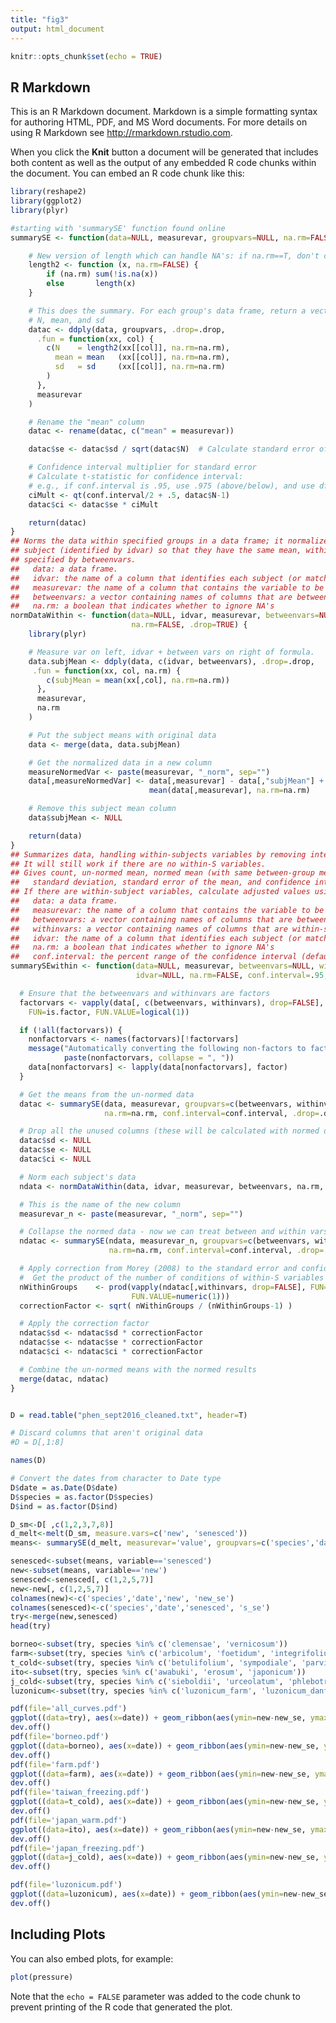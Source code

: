 ```yaml
---
title: "fig3"
output: html_document
---
```


```r
knitr::opts_chunk$set(echo = TRUE)
```

## R Markdown

This is an R Markdown document. Markdown is a simple formatting syntax for authoring HTML, PDF, and MS Word documents. For more details on using R Markdown see <http://rmarkdown.rstudio.com>.

When you click the **Knit** button a document will be generated that includes both content as well as the output of any embedded R code chunks within the document. You can embed an R code chunk like this:


```r
library(reshape2)
library(ggplot2)
library(plyr)

#starting with 'summarySE' function found online
summarySE <- function(data=NULL, measurevar, groupvars=NULL, na.rm=FALSE, conf.interval=.95, .drop=TRUE) {

    # New version of length which can handle NA's: if na.rm==T, don't count them
    length2 <- function (x, na.rm=FALSE) {
        if (na.rm) sum(!is.na(x))
        else       length(x)
    }

    # This does the summary. For each group's data frame, return a vector with
    # N, mean, and sd
    datac <- ddply(data, groupvars, .drop=.drop,
      .fun = function(xx, col) {
        c(N    = length2(xx[[col]], na.rm=na.rm),
          mean = mean   (xx[[col]], na.rm=na.rm),
          sd   = sd     (xx[[col]], na.rm=na.rm)
        )
      },
      measurevar
    )

    # Rename the "mean" column    
    datac <- rename(datac, c("mean" = measurevar))

    datac$se <- datac$sd / sqrt(datac$N)  # Calculate standard error of the mean

    # Confidence interval multiplier for standard error
    # Calculate t-statistic for confidence interval: 
    # e.g., if conf.interval is .95, use .975 (above/below), and use df=N-1
    ciMult <- qt(conf.interval/2 + .5, datac$N-1)
    datac$ci <- datac$se * ciMult

    return(datac)
}
## Norms the data within specified groups in a data frame; it normalizes each
## subject (identified by idvar) so that they have the same mean, within each group
## specified by betweenvars.
##   data: a data frame.
##   idvar: the name of a column that identifies each subject (or matched subjects)
##   measurevar: the name of a column that contains the variable to be summariezed
##   betweenvars: a vector containing names of columns that are between-subjects variables
##   na.rm: a boolean that indicates whether to ignore NA's
normDataWithin <- function(data=NULL, idvar, measurevar, betweenvars=NULL,
                           na.rm=FALSE, .drop=TRUE) {
    library(plyr)

    # Measure var on left, idvar + between vars on right of formula.
    data.subjMean <- ddply(data, c(idvar, betweenvars), .drop=.drop,
     .fun = function(xx, col, na.rm) {
        c(subjMean = mean(xx[,col], na.rm=na.rm))
      },
      measurevar,
      na.rm
    )

    # Put the subject means with original data
    data <- merge(data, data.subjMean)

    # Get the normalized data in a new column
    measureNormedVar <- paste(measurevar, "_norm", sep="")
    data[,measureNormedVar] <- data[,measurevar] - data[,"subjMean"] +
                               mean(data[,measurevar], na.rm=na.rm)

    # Remove this subject mean column
    data$subjMean <- NULL

    return(data)
}
## Summarizes data, handling within-subjects variables by removing inter-subject variability.
## It will still work if there are no within-S variables.
## Gives count, un-normed mean, normed mean (with same between-group mean),
##   standard deviation, standard error of the mean, and confidence interval.
## If there are within-subject variables, calculate adjusted values using method from Morey (2008).
##   data: a data frame.
##   measurevar: the name of a column that contains the variable to be summariezed
##   betweenvars: a vector containing names of columns that are between-subjects variables
##   withinvars: a vector containing names of columns that are within-subjects variables
##   idvar: the name of a column that identifies each subject (or matched subjects)
##   na.rm: a boolean that indicates whether to ignore NA's
##   conf.interval: the percent range of the confidence interval (default is 95%)
summarySEwithin <- function(data=NULL, measurevar, betweenvars=NULL, withinvars=NULL,
                            idvar=NULL, na.rm=FALSE, conf.interval=.95, .drop=TRUE) {

  # Ensure that the betweenvars and withinvars are factors
  factorvars <- vapply(data[, c(betweenvars, withinvars), drop=FALSE],
    FUN=is.factor, FUN.VALUE=logical(1))

  if (!all(factorvars)) {
    nonfactorvars <- names(factorvars)[!factorvars]
    message("Automatically converting the following non-factors to factors: ",
            paste(nonfactorvars, collapse = ", "))
    data[nonfactorvars] <- lapply(data[nonfactorvars], factor)
  }

  # Get the means from the un-normed data
  datac <- summarySE(data, measurevar, groupvars=c(betweenvars, withinvars),
                     na.rm=na.rm, conf.interval=conf.interval, .drop=.drop)

  # Drop all the unused columns (these will be calculated with normed data)
  datac$sd <- NULL
  datac$se <- NULL
  datac$ci <- NULL

  # Norm each subject's data
  ndata <- normDataWithin(data, idvar, measurevar, betweenvars, na.rm, .drop=.drop)

  # This is the name of the new column
  measurevar_n <- paste(measurevar, "_norm", sep="")

  # Collapse the normed data - now we can treat between and within vars the same
  ndatac <- summarySE(ndata, measurevar_n, groupvars=c(betweenvars, withinvars),
                      na.rm=na.rm, conf.interval=conf.interval, .drop=.drop)

  # Apply correction from Morey (2008) to the standard error and confidence interval
  #  Get the product of the number of conditions of within-S variables
  nWithinGroups    <- prod(vapply(ndatac[,withinvars, drop=FALSE], FUN=nlevels,
                           FUN.VALUE=numeric(1)))
  correctionFactor <- sqrt( nWithinGroups / (nWithinGroups-1) )

  # Apply the correction factor
  ndatac$sd <- ndatac$sd * correctionFactor
  ndatac$se <- ndatac$se * correctionFactor
  ndatac$ci <- ndatac$ci * correctionFactor

  # Combine the un-normed means with the normed results
  merge(datac, ndatac)
}


D = read.table("phen_sept2016_cleaned.txt", header=T)

# Discard columns that aren't original data
#D = D[,1:8]

names(D)

# Convert the dates from character to Date type
D$date = as.Date(D$date)
D$species = as.factor(D$species)
D$ind = as.factor(D$ind)

D_sm<-D[ ,c(1,2,3,7,8)]
d_melt<-melt(D_sm, measure.vars=c('new', 'senesced'))
means<- summarySE(d_melt, measurevar='value', groupvars=c('species','date', 'variable'))

senesced<-subset(means, variable=='senesced')
new<-subset(means, variable=='new')
senesced<-senesced[, c(1,2,5,7)]
new<-new[, c(1,2,5,7)]
colnames(new)<-c('species','date','new', 'new_se')
colnames(senesced)<-c('species','date','senesced', 's_se')
try<-merge(new,senesced)
head(try)

borneo<-subset(try, species %in% c('clemensae', 'vernicosum'))
farm<-subset(try, species %in% c('arbicolum', 'foetidum', 'integrifolium', 'taiwanianum', 'taitoense', 'propinquum', 'luzonicum_farm'))
t_cold<-subset(try, species %in% c('betulifolium', 'sympodiale', 'parvifolium'))
ito<-subset(try, species %in% c('awabuki', 'erosum', 'japonicum'))
j_cold<-subset(try, species %in% c('sieboldii', 'urceolatum', 'phlebotrichum', 'bitchiuense', 'furcatum', 'dilatatum'))
luzonicum<-subset(try, species %in% c('luzonicum_farm', 'luzonicum_danfeng'))

pdf(file='all_curves.pdf')
ggplot((data=try), aes(x=date)) + geom_ribbon(aes(ymin=new-new_se, ymax=new+new_se), fill='darkgreen', alpha=.4) + geom_ribbon(aes(ymin=senesced-s_se, ymax=senesced+s_se), fill='orange', alpha=.4) + geom_line(aes(y=new), color='darkgreen', lwd=1.2) + geom_line(aes(y=senesced), color='orange', lwd=1.2) + facet_grid(species ~ .)
dev.off()
pdf(file='borneo.pdf')
ggplot((data=borneo), aes(x=date)) + geom_ribbon(aes(ymin=new-new_se, ymax=new+new_se), fill='darkgreen', alpha=.4) + geom_ribbon(aes(ymin=senesced-s_se, ymax=senesced+s_se), fill='orange', alpha=.4) + geom_line(aes(y=new), color='darkgreen', lwd=1.2) + geom_line(aes(y=senesced), color='orange', lwd=1.2) + facet_grid(species ~ .)
dev.off()
pdf(file='farm.pdf')
ggplot((data=farm), aes(x=date)) + geom_ribbon(aes(ymin=new-new_se, ymax=new+new_se), fill='darkgreen', alpha=.4) + geom_ribbon(aes(ymin=senesced-s_se, ymax=senesced+s_se), fill='orange', alpha=.4) + geom_line(aes(y=new), color='darkgreen', lwd=1.2) + geom_line(aes(y=senesced), color='orange', lwd=1.2) + facet_grid(species ~ .)
dev.off()
pdf(file='taiwan_freezing.pdf')
ggplot((data=t_cold), aes(x=date)) + geom_ribbon(aes(ymin=new-new_se, ymax=new+new_se), fill='darkgreen', alpha=.4) + geom_ribbon(aes(ymin=senesced-s_se, ymax=senesced+s_se), fill='orange', alpha=.4) + geom_line(aes(y=new), color='darkgreen', lwd=1.2) + geom_line(aes(y=senesced), color='orange', lwd=1.2) + facet_grid(species ~ .)
dev.off()
pdf(file='japan_warm.pdf')
ggplot((data=ito), aes(x=date)) + geom_ribbon(aes(ymin=new-new_se, ymax=new+new_se), fill='darkgreen', alpha=.4) + geom_ribbon(aes(ymin=senesced-s_se, ymax=senesced+s_se), fill='orange', alpha=.4) + geom_line(aes(y=new), color='darkgreen', lwd=1.2) + geom_line(aes(y=senesced), color='orange', lwd=1.2) + facet_grid(species ~ .)
dev.off()
pdf(file='japan_freezing.pdf')
ggplot((data=j_cold), aes(x=date)) + geom_ribbon(aes(ymin=new-new_se, ymax=new+new_se), fill='darkgreen', alpha=.4) + geom_ribbon(aes(ymin=senesced-s_se, ymax=senesced+s_se), fill='orange', alpha=.4) + geom_line(aes(y=new), color='darkgreen', lwd=1.2) + geom_line(aes(y=senesced), color='orange', lwd=1.2) + facet_grid(species ~ .)
dev.off()

pdf(file='luzonicum.pdf')
ggplot((data=luzonicum), aes(x=date)) + geom_ribbon(aes(ymin=new-new_se, ymax=new+new_se), fill='darkgreen', alpha=.4) + geom_ribbon(aes(ymin=senesced-s_se, ymax=senesced+s_se), fill='orange', alpha=.4) + geom_line(aes(y=new), color='darkgreen', lwd=1.2) + geom_line(aes(y=senesced), color='orange', lwd=1.2) + facet_grid(species ~ .)
dev.off()
```

## Including Plots

You can also embed plots, for example:

```r
plot(pressure)
```

Note that the `echo = FALSE` parameter was added to the code chunk to prevent printing of the R code that generated the plot.

